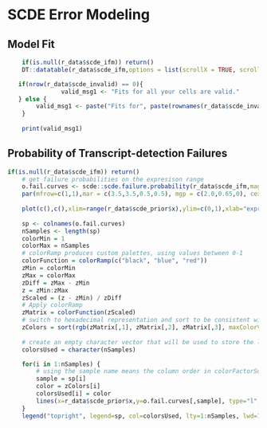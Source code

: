 
# SCDE Error Modeling

## Model Fit

```r
    if(is.null(r_data$scde_ifm)) return()
    DT::datatable(r_data$scde_ifm,options = list(scrollX = TRUE, scrollY = "250px", searching=F, order = list(list(5, 'asc')) , orderClasses = T))
```

```r
   if(nrow(r_data$scde_invalid) == 0){
               valid_msg1 <- "Fits for all your cells are valid."
   } else {
        valid_msg1 <- paste("Fits for", paste(rownames(r_data$scde_invalid), collapse = ', '), "are abnormal, and these samples will be removed from SCDE analysis. (Please note that these samples are also removed from the above table)")
    }
        
    print(valid_msg1)
```

## Probability of Transcript-detection Failures

```r
if(is.null(r_data$scde_ifm)) return()
    # get failure probabilities on the expresison range
    o.fail.curves <- scde::scde.failure.probability(r_data$scde_ifm,magnitudes=log((10^r_data$scde_prior$x)-1))
    par(mfrow=c(1,1),mar = c(3.5,3.5,0.5,0.5), mgp = c(2.0,0.65,0), cex = 1);
    
    plot(c(),c(),xlim=range(r_data$scde_prior$x),ylim=c(0,1),xlab="expression magnitude (log10)",ylab="drop-out probability")
    
    sp <- colnames(o.fail.curves)
    nSamples <- length(sp)
    colorMin = 1
    colorMax = nSamples
    # colorRamp produces custom palettes, using values between 0-1
    colorFunction = colorRamp(c("black", "blue", "red"))
    zMin = colorMin
    zMax = colorMax
    zDiff = zMax - zMin
    z = zMin:zMax
    zScaled = (z - zMin) / zDiff
    # Apply colorRamp
    zMatrix = colorFunction(zScaled)
    # switch to hexadecimal representation and sort to be consistent with colorFactor.
    zColors = sort(rgb(zMatrix[,1], zMatrix[,2], zMatrix[,3], maxColorValue=255))
    
    # create an empty character vector that will be used to store the line colors. This is necessary to color the legend.
    colorsUsed = character(nSamples)

    for(i in 1:nSamples) {
        # using the sample name means the column order in colorFactorSorted file doesn't have to match the order in the counts file
        sample = sp[i]
        color = zColors[i]
        colorsUsed[i] = color
        lines(x=r_data$scde_prior$x,y=o.fail.curves[,sample], type="l", lty=i, lwd=1.5, cex=1, col=color)
    }
    legend("topright", legend=sp, col=colorsUsed, lty=1:nSamples, lwd=1.8, cex=0.8)
```


